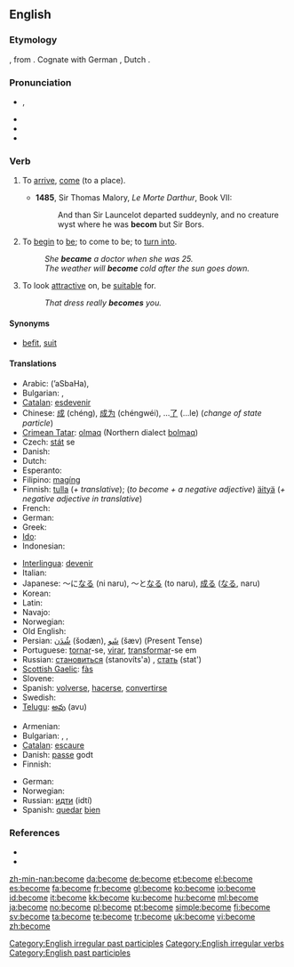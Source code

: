 ==English==

{{rank|body|point|letter|347|become|became|second|United}}

===Etymology===
{{etyl|ang}} {{term|becuman}}, from {{proto|Germanic|lang=ang}}.  Cognate with German {{term|bekommen}}, Dutch {{term|bekomen}}.

===Pronunciation===
* {{IPA|/bə'kʌm/|/bɪˈkʌm/}}, {{SAMPA|/b@"kVm, bI"kVm/}}
* {{audio|en-us-become.ogg|Audio (US)}}
* {{rhymes|ʌm}}
* {{hyphenation|be|come}}

===Verb===
{{en-verb|becomes|becoming|became|become}}

# {{intransitive|obsolete}} To [[arrive]], [[come]] (to a place). {{defdate|9th c.}}
#* '''1485''', Sir Thomas Malory, ''Le Morte Darthur'', Book VII:
#*: And than Sir Launcelot departed suddeynly, and no creature wyst where he was '''becom''' but Sir Bors.
# {{context|copulative}} To [[begin]] to [[be]]; to come to be; to [[turn into]]. {{defdate|12th c.}}
#: ''She '''became''' a doctor when she was 25.''
#: ''The weather will '''become''' cold after the sun goes down.''
# {{transitive}} To look [[attractive]] on, be [[suitable]] for. {{defdate|14th c.}}
#: ''That dress really '''becomes''' you.''

====Synonyms====
* {{sense|to be suitable for}} [[befit]], [[suit]]

====Translations====
{{trans-top|To begin to be}}
* Arabic: {{Arab|[[أصبح]]}} (ʼaSbaHa),  {{t|ar|صار|tr=Saara|sc=Arab}}
* Bulgarian: {{t|bg|ставам|sc=Cyrl}},  {{t|bg|случвам се|sc=Cyrl}}
* [[Catalan]]: [[esdevenir]]
* Chinese: [[成]] (chéng), [[成为]] (chéngwéi), ...[[了]] (...le) (''change of state particle'')
* [[Crimean Tatar]]: [[olmaq]] (Northern dialect [[bolmaq]])
* Czech: [[stát]] se
* Danish: {{t+|da|blive}}
* Dutch: {{t+|nl|worden}}
* Esperanto: {{t-|eo|iĝi|xs=Esperanto}}
* Filipino: [[magíng]]
* Finnish: [[tulla]] (''+ translative''); (''to become + a negative adjective'') [[äityä]] (''+ negative adjective in translative'')
* French: {{t+|fr|devenir}}
* German: {{t+|de|werden}}
* Greek: {{t+|el|γίνομαι|tr=ginomai|sc=Grek}}
* [[Ido]]: {{t+|io|divenar|xs=Ido}}
* Indonesian: {{t+|id|jadi|alt=menjadi|xs=Indonesian}}
{{trans-mid}}
* [[Interlingua]]: [[devenir]]
* Italian: {{t+|it|diventare}}
* Japanese: ～に[[なる]] (ni naru), ～と[[なる]] (to naru), [[成る]] ([[なる]], naru)
* Korean: {{t+|ko|되다|sc=Hang}}
* Latin: {{t-|la|fieri}}
* Navajo: {{tø|nv|hóósįįd}}
* Norwegian: {{t+|no|bli}}
* Old English: {{t-|ang|weorþan|xs=Old English}}
* Persian: [[شُدَن]] (šodæn), [[شَو]] (šæv) (Present Tense)
* Portuguese: [[tornar]]-se, [[virar]], [[transformar]]-se em
* Russian: [[становиться]] (stanovíts'a) {{impf}}, [[стать]] (stat') {{pf}}
* [[Scottish Gaelic]]: [[fàs]]
* Slovene: {{t+|sl|postati}}
* Spanish: [[volver]]se, [[hacer]]se, [[convertir]]se
* Swedish: {{t+|sv|bli}}
* [[Telugu]]: [[అవు]] (avu)
{{trans-bottom}}

{{trans-top|To look attractive on, be suitable for}}
* Armenian: {{t-|hy|սազել|tr=sazel|xs=Armenian}}
* Bulgarian: {{t|bg|приличам|sc=Cyrl}},  {{t|bg|подхождам|sc=Cyrl}},  {{t|bg|отивам|sc=Cyrl}}
* [[Catalan]]: [[escaure]]
* Danish: [[passe]] godt
* Finnish: {{t+|fi|pukea}}
{{trans-mid}}
* German: {{t+|de|stehen}}
* Norwegian: {{t+|no|kle}}
* Russian: [[идти]] (idtí) {{impf}}
* Spanish: [[quedar]] [[bien]]
{{trans-bottom}}

===References===
* {{R:Century 1911}}
* {{R:Webster 1913}}

[[Category:English irregular past participles]]
[[Category:English irregular verbs]]
[[Category:English past participles]]

[[zh-min-nan:become]]
[[da:become]]
[[de:become]]
[[et:become]]
[[el:become]]
[[es:become]]
[[fa:become]]
[[fr:become]]
[[gl:become]]
[[ko:become]]
[[io:become]]
[[id:become]]
[[it:become]]
[[kk:become]]
[[ku:become]]
[[hu:become]]
[[ml:become]]
[[ja:become]]
[[no:become]]
[[pl:become]]
[[pt:become]]
[[simple:become]]
[[fi:become]]
[[sv:become]]
[[ta:become]]
[[te:become]]
[[tr:become]]
[[uk:become]]
[[vi:become]]
[[zh:become]]